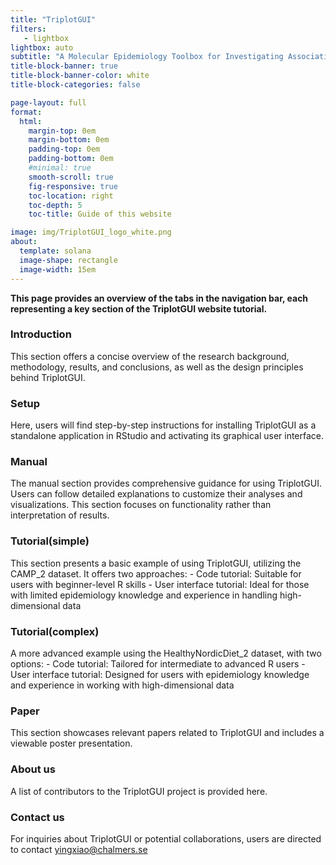 ```yaml
---
title: "TriplotGUI"
filters:
   - lightbox
lightbox: auto
subtitle: "A Molecular Epidemiology Toolbox for Investigating Associations between Exposures, Omics and Outcomes."
title-block-banner: true
title-block-banner-color: white
title-block-categories: false

page-layout: full
format:
  html: 
    margin-top: 0em
    margin-bottom: 0em
    padding-top: 0em
    padding-bottom: 0em
    #minimal: true
    smooth-scroll: true
    fig-responsive: true
    toc-location: right
    toc-depth: 5
    toc-title: Guide of this website

image: img/TriplotGUI_logo_white.png
about: 
  template: solana
  image-shape: rectangle
  image-width: 15em
---
```


::: small-text
<strong>This page provides an overview of the tabs in the navigation bar, each representing a key section of the TriplotGUI website tutorial.</strong>
:::

### Introduction

This section offers a concise overview of the research background, methodology, results, and conclusions, as well as the design principles behind TriplotGUI.

### Setup

Here, users will find step-by-step instructions for installing TriplotGUI as a standalone application in RStudio and activating its graphical user interface.

### Manual

The manual section provides comprehensive guidance for using TriplotGUI. Users can follow detailed explanations to customize their analyses and visualizations. This section focuses on functionality rather than interpretation of results.

### Tutorial(simple)

This section presents a basic example of using TriplotGUI, utilizing the CAMP_2 dataset. It offers two approaches:
-  Code tutorial: Suitable for users with beginner-level R skills
-  User interface tutorial: Ideal for those with limited epidemiology knowledge and experience in handling high-dimensional data


### Tutorial(complex)

A more advanced example using the HealthyNordicDiet_2 dataset, with two options:
- Code tutorial: Tailored for intermediate to advanced R users
- User interface tutorial: Designed for users with epidemiology knowledge and experience in working with high-dimensional data

<!-- ### Use Case -->

<!-- This section shows a smoother example of how to use the interface to perform data analysis and interpretation, omiting the detailed explanation in the tutorial. -->

<!-- The dataset used is ExposomeChallenge. -->

### Paper

This section showcases relevant papers related to TriplotGUI and includes a viewable poster presentation.

### About us

A list of contributors to the TriplotGUI project is provided here.

### Contact us

For inquiries about TriplotGUI or potential collaborations, users are directed to contact <a href="mailto:yingxiao@chalmers.se">yingxiao\@chalmers.se </a>
